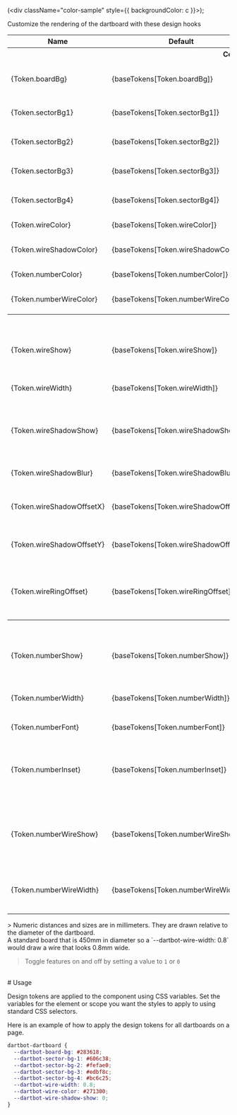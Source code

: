 
  (<div className="color-sample" style={{ backgroundColor: c  }}></div>);

<Meta title="Design Tokens" name="tokens" />

<style>
  {`
    .color-sample {
      width: 4em;
      height: 1.5em;
      border-radius: .2em;
    }

    tbody > tr > td:nth-child(1) {
      white-space: nowrap;
    }
  `}
</style>

<Title>Design Tokens</Title>
<Subtitle>Customize the rendering of the dartboard with these design hooks</Subtitle>

<table>
  <thead>
    <tr>
      <th>Name</th>
      <th>Default</th>
      <th>Sample</th>
      <th>Description</th>
    </tr>
  </thead>
  <tbody>
    <tr>
      <th colSpan="4">
      Colors Palette
      </th>
    </tr>
    <tr>
      <td>{Token.boardBg}</td>
      <td>{baseTokens[Token.boardBg]}</td>
      <td>{colorSample(baseTokens[Token.boardBg])}</td>
      <td> The background color of the dartboard </td>
    </tr>
    <tr>
      <td>{Token.sectorBg1}</td>
      <td>{baseTokens[Token.sectorBg1]}</td>
      <td>{colorSample(baseTokens[Token.sectorBg1])}</td>
      <td>Board sector color 1</td>
    </tr>
    <tr>
      <td>{Token.sectorBg2}</td>
      <td>{baseTokens[Token.sectorBg2]}</td>
      <td>{colorSample(baseTokens[Token.sectorBg2])}</td>
      <td>Board sector color 2</td>
    </tr>
    <tr>
      <td>{Token.sectorBg3}</td>
      <td>{baseTokens[Token.sectorBg3]}</td>
      <td>{colorSample(baseTokens[Token.sectorBg3])}</td>
      <td>Board sector color 3</td>
    </tr>
    <tr>
      <td>{Token.sectorBg4}</td>
      <td>{baseTokens[Token.sectorBg4]}</td>
      <td>{colorSample(baseTokens[Token.sectorBg4])}</td>
      <td>Board sector color 4</td>
    </tr>
    <tr>
      <td>{Token.wireColor}</td>
      <td>{baseTokens[Token.wireColor]}</td>
      <td>{colorSample(baseTokens[Token.wireColor])}</td>
      <td>Color of the wire</td>
    </tr>
    <tr>
      <td>{Token.wireShadowColor}</td>
      <td>{baseTokens[Token.wireShadowColor]}</td>
      <td>{colorSample(baseTokens[Token.wireShadowColor])}</td>
      <td>Color of the wire shadow</td>
    </tr>
    <tr>
      <td>{Token.numberColor}</td>
      <td>{baseTokens[Token.numberColor]}</td>
      <td>{colorSample(baseTokens[Token.numberColor])}</td>
      <td>Color of the numbers</td>
    </tr>
    <tr>
      <td>{Token.numberWireColor}</td>
      <td>{baseTokens[Token.numberWireColor]}</td>
      <td>{colorSample(baseTokens[Token.numberWireColor])}</td>
      <td>Color of the outer ring wire</td>
    </tr>
    <tr>
      <th colSpan="4">
      Wire
      </th>
    </tr>
    <tr>
      <td>{Token.wireShow}</td>
      <td>{baseTokens[Token.wireShow]}</td>
      <td></td>
      <td>Whether to show the wire between sections</td>
    </tr>
    <tr>
      <td>{Token.wireWidth}</td>
      <td>{baseTokens[Token.wireWidth]}</td>
      <td></td>
      <td>Width of the wireframe</td>
    </tr>
    <tr>
      <td>{Token.wireShadowShow}</td>
      <td>{baseTokens[Token.wireShadowShow]}</td>
      <td></td>
      <td>Whether to show a drop shadow under the wire</td>
    </tr>
    <tr>
      <td>{Token.wireShadowBlur}</td>
      <td>{baseTokens[Token.wireShadowBlur]}</td>
      <td></td>
      <td>Blur radius of the wire shadow</td>
    </tr>
    <tr>
      <td>{Token.wireShadowOffsetX}</td>
      <td>{baseTokens[Token.wireShadowOffsetX]}</td>
      <td></td>
      <td>Horizontal offset of the wire shadow</td>
    </tr>
    <tr>
      <td>{Token.wireShadowOffsetY}</td>
      <td>{baseTokens[Token.wireShadowOffsetY]}</td>
      <td></td>
      <td>Vertical offset of the wire shadow</td>
    </tr>
    <tr>
      <td>{Token.wireRingOffset}</td>
      <td>{baseTokens[Token.wireRingOffset]}</td>
      <td></td>
      <td>Distance the wire should extend outside the last ring</td>
    </tr>
    <tr>
      <th colSpan="4">
      Numbers
      </th>
    </tr>
    <tr>
      <td>{Token.numberShow}</td>
      <td>{baseTokens[Token.numberShow]}</td>
      <td></td>
      <td>Show the sector numbers around the outer edge</td>
    </tr>
    <tr>
      <td>{Token.numberWidth}</td>
      <td>{baseTokens[Token.numberWidth]}</td>
      <td></td>
      <td>Width of the line stroke for numbers</td>
    </tr>
    <tr>
      <td>{Token.numberFont}</td>
      <td>{baseTokens[Token.numberFont]}</td>
      <td></td>
      <td>Font of the numbers</td>
    </tr>
    <tr>
      <td>{Token.numberInset}</td>
      <td>{baseTokens[Token.numberInset]}</td>
      <td></td>
      <td>Distance the numbers should be inset from the board edge</td>
    </tr>
    <tr>
      <td>{Token.numberWireShow}</td>
      <td>{baseTokens[Token.numberWireShow]}</td>
      <td></td>
      <td>Hide or show the wire ring for numbers around the board</td>
    </tr>
    <tr>
      <td>{Token.numberWireWidth}</td>
      <td>{baseTokens[Token.numberWireWidth]}</td>
      <td></td>
      <td>Width of the outer ring wire for numbers</td>
    </tr>
  </tbody>
</table>
> Numeric distances and sizes are in millimeters. They are drawn relative to the diameter of the dartboard.<br />
  A standard board that is 450mm in diameter so a `--dartbot-wire-width: 0.8` would
  draw a wire that looks 0.8mm wide.

> Toggle features on and off by setting a value to <code>1</code> or <code>0</code>

<br />
# Usage

Design tokens are applied to the component using CSS variables. Set the
variables for the element or scope you want the styles to apply to
using standard CSS selectors.

Here is an example of how to apply the design tokens for all dartboards on a page.
```css
dartbot-dartboard {
  --dartbot-board-bg: #283618;
  --dartbot-sector-bg-1: #606c38;
  --dartbot-sector-bg-2: #fefae0;
  --dartbot-sector-bg-3: #edbf8c;
  --dartbot-sector-bg-4: #bc6c25;
  --dartbot-wire-width: 0.8;
  --dartbot-wire-color: #271300;
  --dartbot-wire-shadow-show: 0;
}
```